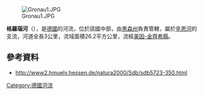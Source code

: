 {{Onesource|time=2020-08-25T04:19:31+00:00}}
{{Coord|50|14|42|N|9|36|54|E|display=title}}
[[Image:Gronau1.JPG|right]]

'''格羅瑙河'''（{{lang-de|Gronau}}），是[[德國|德國]]的河流，位於該國中部，由[[黑森州|黑森州]]負責管轄，屬於[[辛恩河|辛恩河]]的支流，河道全長3公里，流域面積26.2平方公里，流經[[美因-金齊希縣|美因-金齊希縣]]。

==參考資料==
* http://www2.hmuelv.hessen.de/natura2000/Sdb/sdb5723-350.html {{Wayback|url=http://www2.hmuelv.hessen.de/natura2000/Sdb/sdb5723-350.html |date=20100308013804 }}

{{Germany-geo-stub}}
[[Category:德國河流|Category:德國河流]]